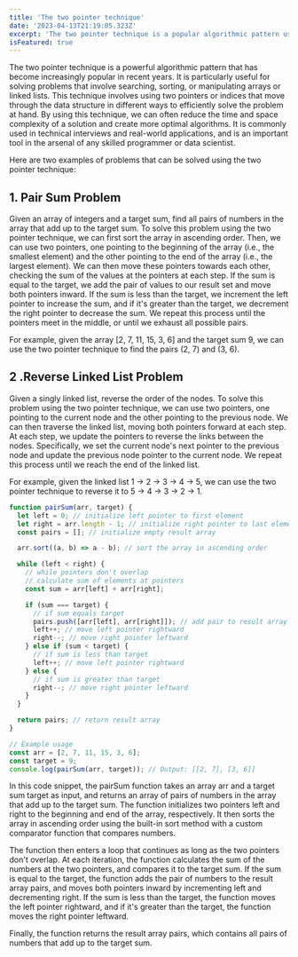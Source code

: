 ```yaml
---
title: 'The two pointer technique'
date: '2023-04-13T21:19:05.323Z'
excerpt: 'The two pointer technique is a popular algorithmic pattern used to solve a wide range of problems, particularly those that involve searching, sorting, or manipulating arrays or linked lists. The basic idea behind this technique is to use two pointers (or indices) that move through the data structure in different ways, typically in a linear or cyclic fashion, to solve the problem more efficiently than a naive approach.'
isFeatured: true
---
```


The two pointer technique is a powerful algorithmic pattern that has become increasingly popular in recent years. It is particularly useful for solving problems that involve searching, sorting, or manipulating arrays or linked lists. This technique involves using two pointers or indices that move through the data structure in different ways to efficiently solve the problem at hand. By using this technique, we can often reduce the time and space complexity of a solution and create more optimal algorithms. It is commonly used in technical interviews and real-world applications, and is an important tool in the arsenal of any skilled programmer or data scientist.

Here are two examples of problems that can be solved using the two pointer technique:

## 1. Pair Sum Problem

Given an array of integers and a target sum, find all pairs of numbers in the array that add up to the target sum.
To solve this problem using the two pointer technique, we can first sort the array in ascending order. Then, we can use two pointers, one pointing to the beginning of the array (i.e., the smallest element) and the other pointing to the end of the array (i.e., the largest element). We can then move these pointers towards each other, checking the sum of the values at the pointers at each step. If the sum is equal to the target, we add the pair of values to our result set and move both pointers inward. If the sum is less than the target, we increment the left pointer to increase the sum, and if it's greater than the target, we decrement the right pointer to decrease the sum. We repeat this process until the pointers meet in the middle, or until we exhaust all possible pairs.

For example, given the array [2, 7, 11, 15, 3, 6] and the target sum 9, we can use the two pointer technique to find the pairs (2, 7) and (3, 6).

## 2 .Reverse Linked List Problem

Given a singly linked list, reverse the order of the nodes.
To solve this problem using the two pointer technique, we can use two pointers, one pointing to the current node and the other pointing to the previous node. We can then traverse the linked list, moving both pointers forward at each step. At each step, we update the pointers to reverse the links between the nodes. Specifically, we set the current node's next pointer to the previous node and update the previous node pointer to the current node. We repeat this process until we reach the end of the linked list.

For example, given the linked list 1 -> 2 -> 3 -> 4 -> 5, we can use the two pointer technique to reverse it to 5 -> 4 -> 3 -> 2 -> 1.

```js
function pairSum(arr, target) {
  let left = 0; // initialize left pointer to first element
  let right = arr.length - 1; // initialize right pointer to last element
  const pairs = []; // initialize empty result array

  arr.sort((a, b) => a - b); // sort the array in ascending order

  while (left < right) {
    // while pointers don't overlap
    // calculate sum of elements at pointers
    const sum = arr[left] + arr[right];

    if (sum === target) {
      // if sum equals target
      pairs.push([arr[left], arr[right]]); // add pair to result array
      left++; // move left pointer rightward
      right--; // move right pointer leftward
    } else if (sum < target) {
      // if sum is less than target
      left++; // move left pointer rightward
    } else {
      // if sum is greater than target
      right--; // move right pointer leftward
    }
  }

  return pairs; // return result array
}

// Example usage
const arr = [2, 7, 11, 15, 3, 6];
const target = 9;
console.log(pairSum(arr, target)); // Output: [[2, 7], [3, 6]]
```

In this code snippet, the pairSum function takes an array arr and a target sum target as input, and returns an array of pairs of numbers in the array that add up to the target sum. The function initializes two pointers left and right to the beginning and end of the array, respectively. It then sorts the array in ascending order using the built-in sort method with a custom comparator function that compares numbers.

The function then enters a loop that continues as long as the two pointers don't overlap. At each iteration, the function calculates the sum of the numbers at the two pointers, and compares it to the target sum. If the sum is equal to the target, the function adds the pair of numbers to the result array pairs, and moves both pointers inward by incrementing left and decrementing right. If the sum is less than the target, the function moves the left pointer rightward, and if it's greater than the target, the function moves the right pointer leftward.

Finally, the function returns the result array pairs, which contains all pairs of numbers that add up to the target sum.
